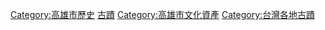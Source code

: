 [[Category:高雄市歷史|Category:高雄市歷史]]
[[Category:高雄市建築物|古蹟]]
[[Category:高雄市文化資產|Category:高雄市文化資產]]
[[Category:台灣各地古蹟|Category:台灣各地古蹟]]
